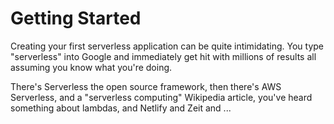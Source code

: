 
# Getting Started

Creating your first serverless application can be quite intimidating. You type "serverless" into Google and immediately get hit with millions of results all assuming you know what you're doing.

There's Serverless the open source framework, then there's AWS Serverless, and a "serverless computing" Wikipedia article, you've heard something about lambdas, and Netlify and Zeit and ...

<Giphy search="overwhelmed" />
